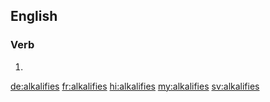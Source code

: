==English==

===Verb===
{{head|en|verb form}}

# {{en-third-person singular of|alkalify}}

[[de:alkalifies]]
[[fr:alkalifies]]
[[hi:alkalifies]]
[[my:alkalifies]]
[[sv:alkalifies]]